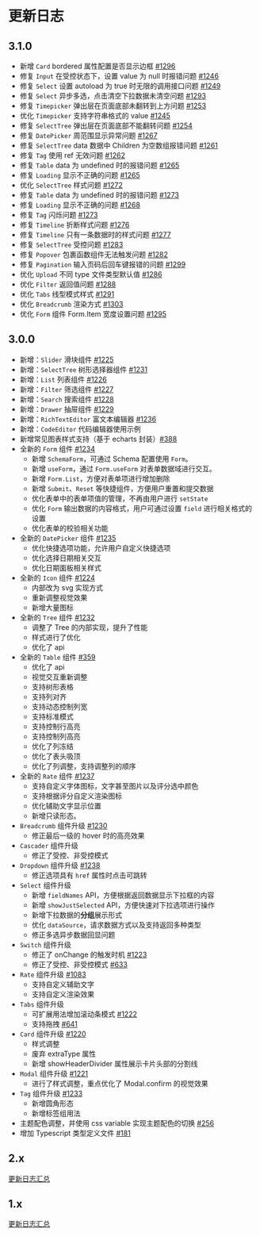 # 更新日志

## 3.1.0

- 新增 `Card` bordered 属性配置是否显示边框 [#1296](https://github.com/XiaoMi/hiui/issues/1296)
- 修复 `Input` 在受控状态下，设置 value 为 null 时报错问题 [#1246](https://github.com/XiaoMi/hiui/issues/1246)
- 修复 `Select` 设置 autoload 为 true 时无限的调用接口问题 [#1249](https://github.com/XiaoMi/hiui/issues/1249)
- 修复 `Select` 异步多选，点击清空下拉数据未清空问题 [#1293](https://github.com/XiaoMi/hiui/issues/1293)
- 修复 `Timepicker` 弹出层在页面底部未翻转到上方问题 [#1253](https://github.com/XiaoMi/hiui/issues/1253)
- 优化 `Timepicker` 支持字符串格式的 value [#1245](https://github.com/XiaoMi/hiui/issues/1245)
- 修复 `SelectTree` 弹出层在页面底部不能翻转问题 [#1254](https://github.com/XiaoMi/hiui/issues/1254)
- 修复 `DatePicker` 周范围显示异常问题 [#1267](https://github.com/XiaoMi/hiui/issues/1267)
- 修复 `SelectTree` data 数据中 Children 为空数组报错问题 [#1261](https://github.com/XiaoMi/hiui/issues/1261)
- 修复 `Tag` 使用 ref 无效问题 [#1262](https://github.com/XiaoMi/hiui/issues/1262)
- 修复 `Table` data 为 undefined 时的报错问题 [#1265](https://github.com/XiaoMi/hiui/issues/1265)
- 修复 `Loading` 显示不正确的问题 [#1265](https://github.com/XiaoMi/hiui/issues/1268)
- 优化 `SelectTree` 样式问题 [#1272](https://github.com/XiaoMi/hiui/issues/1272)
- 修复 `Table` data 为 undefined 时的报错问题 [#1273](https://github.com/XiaoMi/hiui/issues/1265)
- 修复 `Loading` 显示不正确的问题 [#1268](https://github.com/XiaoMi/hiui/issues/1268)
- 修复 `Tag` 闪烁问题 [#1273](https://github.com/XiaoMi/hiui/issues/1273)
- 修复 `Timeline` 折断样式问题 [#1276](https://github.com/XiaoMi/hiui/issues/1276)
- 修复 `Timeline` 只有一条数据时的样式问题 [#1277](https://github.com/XiaoMi/hiui/issues/1277)
- 修复 `SelectTree` 受控问题 [#1283](https://github.com/XiaoMi/hiui/issues/1283)
- 修复 `Popover` 包裹函数组件无法触发问题 [#1282](https://github.com/XiaoMi/hiui/issues/1282)
- 修复 `Pagination` 输入页码后回车键报错的问题 [#1299](https://github.com/XiaoMi/hiui/issues/1299)
- 优化 `Upload` 不同 type 文件类型默认值 [#1286](https://github.com/XiaoMi/hiui/issues/1286)
- 优化 `Filter` 返回值问题 [#1288](https://github.com/XiaoMi/hiui/issues/1288)
- 优化 `Tabs` 线型模式样式 [#1291](https://github.com/XiaoMi/hiui/issues/1291)
- 优化 `Breadcrumb` 渲染方式 [#1303](https://github.com/XiaoMi/hiui/issues/1303)
- 优化 `Form` 组件 Form.Item 宽度设置问题 [#1295](https://github.com/XiaoMi/hiui/issues/1295)


## 3.0.0

- 新增：`Slider` 滑块组件 [#1225](https://github.com/XiaoMi/hiui/issues/1225)
- 新增：`SelectTree` 树形选择器组件 [#1231](https://github.com/XiaoMi/hiui/issues/1231)
- 新增：`List` 列表组件 [#1226](https://github.com/XiaoMi/hiui/issues/1226)
- 新增：`Filter` 筛选组件 [#1227](https://github.com/XiaoMi/hiui/issues/1227)
- 新增：`Search` 搜索组件 [#1228](https://github.com/XiaoMi/hiui/issues/1228)
- 新增：`Drawer` 抽屉组件 [#1229](https://github.com/XiaoMi/hiui/issues/1229)
- 新增：`RichTextEditor` 富文本编辑器 [#1236](https://github.com/XiaoMi/hiui/issues/1236)
- 新增：`CodeEditor` 代码编辑器使用示例
- 新增常见图表样式支持（基于 echarts 封装）[#388](https://github.com/XiaoMi/hiui/issues/388)
- 全新的 `Form` 组件 [#1234](https://github.com/XiaoMi/hiui/issues/1234)
  - 新增 `SchemaForm`，可通过 Schema 配置使用 `Form`。
  - 新增 `useForm`，通过 `Form.useForm` 对表单数据域进行交互。
  - 新增 `Form.List`，方便对表单项进行增加删除
  - 新增 `Submit`、`Reset` 等快捷组件，方便用户重置和提交数据
  - 优化表单中的表单项值的管理，不再由用户进行 `setState`
  - 优化 `Form` 输出数据的内容格式，用户可通过设置 `field` 进行相关格式的设置
  - 优化表单的校验相关功能
- 全新的 `DatePicker` 组件 [#1235](https://github.com/XiaoMi/hiui/issues/1234)
  - 优化快捷选项功能，允许用户自定义快捷选项
  - 优化选择日期相关交互
  - 优化日期面板相关样式
- 全新的 `Icon` 组件 [#1224](https://github.com/XiaoMi/hiui/issues/1224)
  - 内部改为 svg 实现方式
  - 重新调整视觉效果
  - 新增大量图标
- 全新的 `Tree` 组件 [#1232](https://github.com/XiaoMi/hiui/issues/1232)
  - 调整了 Tree 的内部实现，提升了性能
  - 样式进行了优化
  - 优化了 api
- 全新的 `Table` 组件 [#359](https://github.com/XiaoMi/hiui/issues/359)
  - 优化了 api
  - 视觉交互重新调整
  - 支持树形表格
  - 支持列对齐
  - 支持动态控制列宽
  - 支持标准模式
  - 支持控制行高亮
  - 支持控制列高亮
  - 优化了列冻结
  - 优化了表头吸顶
  - 优化了列调整，支持调整列的顺序
- 全新的 `Rate` 组件 [#1237](https://github.com/XiaoMi/hiui/issues/1237)
  - 支持自定义字体图标，文字甚至图片以及评分选中颜色
  - 支持根据评分自定义渲染图标
  - 优化辅助文字显示位置
  - 新增只读形态。
- `Breadcrumb` 组件升级 [#1230](https://github.com/XiaoMi/hiui/issues/1230)
  - 修正最后一级的 hover 时的高亮效果
- `Cascader` 组件升级
  - 修正了受控、非受控模式
- `Dropdown` 组件升级 [#1238](https://github.com/XiaoMi/hiui/issues/1238)
  - 修正选项具有 `href` 属性时点击可跳转
- `Select` 组件升级
  - 新增 `fieldNames` API，方便根据返回数据显示下拉框的内容
  - 新增 `showJustSelected` API，方便快速对下拉选项进行操作
  - 新增下拉数据的**分组**展示形式
  - 优化 `dataSource`，请求数据方式以及支持返回多种类型
  - 修正多选异步数据回显问题
- `Switch` 组件升级
  - 修正了 onChange 的触发时机 [#1223](https://github.com/XiaoMi/hiui/issues/1223)
  - 修正了受控、非受控模式 [#633](https://github.com/XiaoMi/hiui/issues/633)
- `Rate` 组件升级 [#1083](https://github.com/XiaoMi/hiui/issues/1083)
  - 支持自定义辅助文字
  - 支持自定义渲染效果
- `Tabs` 组件升级
  - 可扩展用法增加滚动条模式 [#1222](https://github.com/XiaoMi/hiui/issues/1222)
  - 支持拖拽 [#641](https://github.com/XiaoMi/hiui/issues/641)
- `Card` 组件升级 [#1220](https://github.com/XiaoMi/hiui/issues/1220)
  - 样式调整
  - 废弃 extraType 属性
  - 新增 showHeaderDivider 属性展示卡片头部的分割线
- `Modal` 组件升级 [#1221](https://github.com/XiaoMi/hiui/issues/1221)
  - 进行了样式调整，重点优化了 Modal.confirm 的视觉效果
- `Tag` 组件升级 [#1233](https://github.com/XiaoMi/hiui/issues/1233)
  - 新增圆角形态
  - 新增标签组用法
- 主题配色调整，并使用 css variable 实现主题配色的切换 [#256](https://github.com/XiaoMi/hiui/issues/256)
- 增加 Typescript 类型定义文件 [#181](https://github.com/XiaoMi/hiui/issues/181)

## 2.x

[更新日志汇总](https://github.com/XiaoMi/hiui/blob/master/CHANGELOG.md)

## 1.x

[更新日志汇总](https://github.com/XiaoMi/hiui/blob/stable/1.x/CHANGELOG.md)

